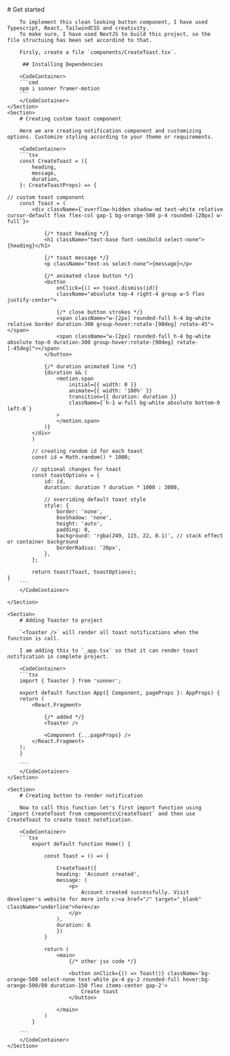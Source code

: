 
<MDXHeader />

<ViewContainer className="mdx-content">
    <Section className="component-display-wrapper">
       <Toast />
    </Section>
    <Section>
        # Get started

        To implement this clean looking button component, I have used Typescript, React, TailwindCSS and creativity.
        To make sure, I have used NextJS to build this project, so the file structuing has been set accordind to that.

        Firsly, create a file `components/CreateToast.tsx`.

         ## Installing Dependencies

        <CodeContainer>
        ```cmd
        npm i sonner framer-motion
        ```
        </CodeContainer>
    </Section>
    <Section>
        # Creating custom toast component

        Here we are creating notification component and customizing options. Customize styling according to your theme or requirements.

        <CodeContainer>
        ```tsx
        const CreateToast = ({
            heading,
            message,
            duration,
        }: CreateToastProps) => {

    // custom toast component
        const Toast = (
            <div className={`overflow-hidden shadow-md text-white relative cursor-default flex flex-col gap-1 bg-orange-500 p-4 rounded-[20px] w-full`}>

                {/* toast heading */}
                <h1 className="text-base font-semibold select-none">{heading}</h1>

                {/* toast message */}
                <p className="text-xs select-none">{message}</p>

                {/* animated close button */}
                <button
                    onClick={() => toast.dismiss(id)}
                    className="absolute top-4 right-4 group w-5 flex justify-center">

                    {/* close button strokes */}
                    <span className="w-[2px] rounded-full h-4 bg-white relative border duration-300 group-hover:rotate-[90deg] rotate-45"></span>
                    <span className="w-[2px] rounded-full h-4 bg-white absolute top-0 duration-300 group-hover:rotate-[90deg] rotate-[-45deg]"></span>
                </button>

                {/* duration animated line */}
                {duration && (
                    <motion.span
                        initial={{ width: 0 }}
                        animate={{ width: '100%' }}
                        transition={{ duration: duration }}
                        className={`h-1 w-full bg-white absolute bottom-0 left-0`}
                    >
                    </motion.span>
                )}
            </div>
            )

            // creating random id for each toast
            const id = Math.random() * 1000;

            // optional changes for toast
            const toastOptions = {
                id: id,
                duration: duration ? duration * 1000 : 3000,

                // overriding default toast style
                style: {
                    border: 'none',
                    boxShadow: 'none',
                    height: 'auto',
                    padding: 0,
                    background: 'rgba(249, 115, 22, 0.1)', // stack effect or container background
                    borderRadius: '20px',
                },
            };

            return toast(Toast, toastOptions);
    }
        ```
        </CodeContainer>

    </Section>

    <Section>
        # Adding Toaster to project

        `<Toaster />` will render all toast notifications when the function is call.

        I am adding this to `_app.tsx` so that it can render toast notification in complete project.

        <CodeContainer>
        ```tsx
        import { Toaster } from 'sonner';

        export default function App({ Component, pageProps }: AppProps) {
        return (
            <React.Fragment>

                {/* added */}
                <Toaster />

                <Component {...pageProps} />
            </React.Fragment>
        );
        }

        ```
        </CodeContainer>
    </Section>

    <Section>
        # Creating button to render notification

        Now to call this function let's first import function using `import CreateToast from components\CreateToast` and then use CreateToast to create toast notofication.

        <CodeContainer>
        ```tsx
            export default function Home() {

                const Toast = () => {

                    CreateToast({
                    heading: 'Account created',
                    message: (
                        <p>
                            Account created successfully. Visit developer's website for more info 👉<a href="/" target="_blank" className="underline">here</a>
                        </p>
                    ),
                    duration: 6
                    })
                }

                return (
                    <main>
                        {/* other jsx code */}

                        <button onClick={() => Toast()} className='bg-orange-500 select-none text-white px-4 py-2 rounded-full hover:bg-orange-500/80 duration-150 flex items-center gap-2'>
                            Create toast
                        </button>

                    </main>
                )
            }

        ```
        </CodeContainer>
    </Section>

</ViewContainer>
